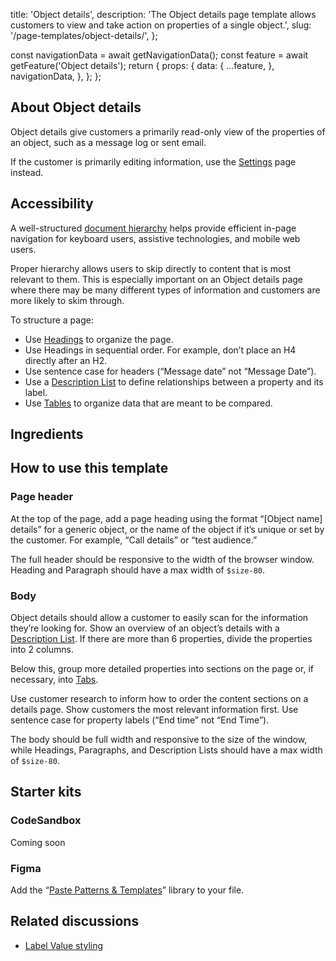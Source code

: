   title: 'Object details',
  description:
    'The Object details page template allows customers to view and take action on properties of a single object.',
  slug: '/page-templates/object-details/',
};



  const navigationData = await getNavigationData();
  const feature = await getFeature('Object details');
  return {
    props: {
      data: {
        ...feature,
      },
      navigationData,
    },
  };
};


<NormalizedPatternHeader
  description={meta.description}
  name={meta.title}
  data={props.data}
  categoryRoute={SidebarCategoryRoutes.PAGE_TEMPLATES}
/>

<contentwrapper>

<PageAside data={mdxHeadings} />

<content>

<StoryPreview
  title="Object details page template"
  storyID="website-pagetemplateexamples--full-object-details-example"
  code={FullObjectDetailsExample}
/>

## About Object details

Object details give customers a primarily read-only view of the properties of an object, such as a message log or sent email.

If the customer is primarily editing information, use the [Settings](/page-templates/settings) page instead.

## Accessibility

A well-structured [document hierarchy](https://www.w3.org/WAI/tutorials/page-structure/) helps provide efficient in-page navigation for keyboard users, assistive technologies, and mobile web users.

Proper hierarchy allows users to skip directly to content that is most relevant to them. This is especially important on an Object details page where there may be many different types of information and customers are more likely to skim through.

To structure a page:

- Use [Headings](/components/heading) to organize the page.
- Use Headings in sequential order. For example, don’t place an H4 directly after an H2.
- Use sentence case for headers (“Message date” not “Message Date”).
- Use a [Description List](/components/description-list) to define relationships between a property and its label.
- Use [Tables](/components/table) to organize data that are meant to be compared.

## Ingredients

<ObjectDetailsIngredients />

## How to use this template

<StoryPreview
  title="Object details page template"
  storyID="website-pagetemplateexamples--default-object-details-example"
  code={DefaultObjectDetailsExample}
/>

### Page header

At the top of the page, add a page heading using the format “[Object name] details” for a generic object, or the name of the object if it’s unique or set by the customer. For example, “Call details” or “test audience.”

The full header should be responsive to the width of the browser window. Heading and Paragraph should have a max width of `$size-80`.

### Body

Object details should allow a customer to easily scan for the information they’re looking for. Show an overview of an object’s details with a [Description List](/components/description-list). If there are more than 6 properties, divide the properties into 2 columns.

Below this, group more detailed properties into sections on the page or, if necessary, into [Tabs](/components/tabs).

Use customer research to inform how to order the content sections on a details page. Show customers the most relevant information first. Use sentence case for property labels (“End time” not “End Time”).

The body should be full width and responsive to the size of the window, while Headings, Paragraphs, and Description Lists should have a max width of `$size-80`.

## Starter kits

### CodeSandbox

Coming soon

### Figma

Add the “[Paste Patterns & Templates](https://www.figma.com/file/S4z0Kqjb9AYosnkRQldLte/Paste-Patterns-%26-Templates?type=design&node-id=1-4&mode=design&t=dC1B5k0lVIB0JIuX-0)” library to your file.

## Related discussions

- [Label Value styling](https://github.com/twilio-labs/paste/discussions/528)

</content>

</contentwrapper>
